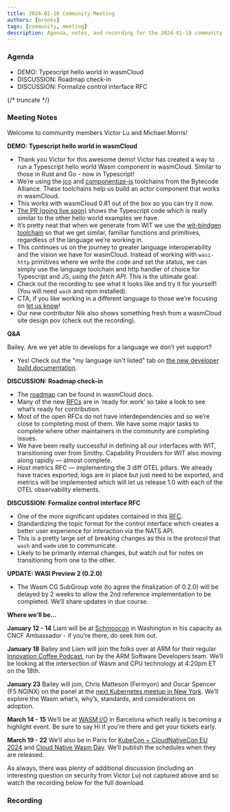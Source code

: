 ```yaml
---
title: 2024-01-10 Community Meeting
authors: [brooks]
tags: [community, meeting]
description: Agenda, notes, and recording for the 2024-01-10 community meeting
---
```



### Agenda

- DEMO: Typescript hello world in wasmCloud
- DISCUSSION: Roadmap check-in
- DISCUSSION: Formalize control interface RFC 

{/* truncate */}

### Meeting Notes

Welcome to community members Victor Lu and Michael Morris!

**DEMO: Typescript hello world in wasmCloud**

- Thank you Victor for this awesome demo! Victor has created a way to run a Typescript hello world Wasm component in wasmCloud. Similar to those in Rust and Go - now in Typescript!
- We’re using the [jco](https://github.com/bytecodealliance/jco) and [componentize-js](https://github.com/bytecodealliance/componentize-js) toolchains from the Bytecode Alliance. These toolchains help us build an actor component that works in wasmCloud.
- This works with wasmCloud 0.81 out of the box so you can try it now.
- [The PR (going live soon)](https://github.com/wasmCloud/wasmCloud/pull/1300/files) shows the Typescript code which is really similar to the other hello world examples we have.
- It’s pretty neat that when we generate from WIT we use the [wit-bindgen toolchain](https://github.com/bytecodealliance/wit-bindgen) so that we get similar, familiar functions and primitives, regardless of the language we’re working in.
- This continues us on the journey to greater language interoperability and the vision we have for wasmCloud. Instead of working with `wasi-http` primitives where we write the code and set the status, we can simply use the language toolchain and http handler of choice for Typescript and JS, *using the fetch API*. This is the ultimate goal.
- Check out the recording to see what it looks like and try it for yourself! (You will need `wash` and npm installed).
- CTA, if you like working in a different language to those we’re focusing on [let us know](https://wasmcloud.com/docs/tour/hello-world#creating-a-project)!
- Our new contributor Nik also shows something fresh from a wasmCloud site design pov (check out the recording).

**Q&A**

Bailey. Are we yet able to develops for a language we don’t yet support?

- Yes! Check out the "my language isn't listed" tab on [the new developer build documentation](https://wasmcloud.com/docs/developer/actors/build).

**DISCUSSION: Roadmap check-in**

- The [roadmap](https://wasmcloud.com/docs/roadmap) can be found in wasmCloud docs.
- Many of the new [RFCs](https://github.com/orgs/wasmCloud/projects/7/views/8) are in ‘ready for work’ so take a look to see what’s ready for contribution.
- Most of the open RFCs do not have interdependencies and so we’re close to completing most of them. We have some major tasks to complete where other maintainers in the community are completing issues.
- We have been really successful in defining all our interfaces with WIT, transitioning over from Smithy. Capability Providers for WIT also moving along rapidly — almost complete.
- Host metrics RFC — implementing the 3 diff OTEL pillars. We already have traces exported, logs are in place but just need to be exported, and metrics will be implemented which will let us release 1.0 with each of the OTEL observability elements.

**DISCUSSION: Formalize control interface RFC**

- One of the more significant updates contained in this [RFC](https://github.com/wasmCloud/wasmCloud/issues/1108).
- Standardizing the topic format for the control interface which creates a better user experience for interaction via the NATS API.
- This is a pretty large set of breaking changes as this is the protocol that `wash` and `wadm` use to communicate.
- Likely to be primarily internal changes, but watch out for notes on transitioning from one to the other.

**UPDATE: WASI Preview 2 (0.2.0)**

- The Wasm CG SubGroup vote (to agree the finalization of 0.2.0) will be delayed by 2 weeks to allow the 2nd reference implementation to be completed. We’ll share updates in due course.

**Where we’ll be…**

**January 12 - 14** Liam will be at [Schmoocon](https://www.shmoocon.org/) in Washington in his capacity as CNCF Ambassador - if you’re there, do seek him out.

**January 18** Bailey and Liam will join the folks over at ARM for their regular [Innovation Coffee Podcast](https://www.youtube.com/playlist?list=PLKjl7IFAwc4QPapH-4Up8irlI8kDGZoOR), run by the ARM Software Developers team. We’ll be looking at the intersection of Wasm and CPU technology at 4:20pm ET on the 18th.

**January 23** Bailey will join, Chris Matteson (Fermyon) and Oscar Spencer (F5 NGINX) on the panel at the [next Kubernetes meetup in New York](https://www.meetup.com/new-york-kubernetes-meetup/events/297886914/). We’ll explore the Wasm what’s, why’s, standards, and considerations on adoption.

**March 14 - 15** We’ll be at [WASM I/O](https://2024.wasmio.tech/) in Barcelona which really is becoming a highlight event. Be sure to say Hi if you’re there and get your tickets early.

**March 19 - 22** We’ll also be in Paris for [KubeCon + CloudNativeCon EU 2024](https://events.linuxfoundation.org/kubecon-cloudnativecon-europe/) and [Cloud Native Wasm Day](https://events.linuxfoundation.org/kubecon-cloudnativecon-europe/co-located-events/cloud-native-wasm-day/). We’ll publish the schedules when they are released.

As always, there was plenty of additional discussion (including an interesting question on security from Victor Lu) not captured above and so watch the recording below for the full download.

### Recording

<YouTube url="https://www.youtube.com/watch?v=vE2w4f_py1I" />
